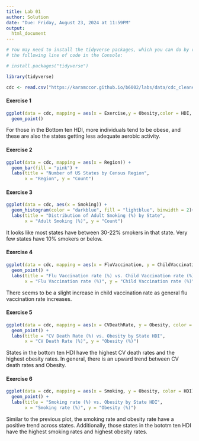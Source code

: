 ```yaml
---
title: Lab 01
author: Solution
date: "Due: Friday, August 23, 2024 at 11:59PM"
output:
  html_document
---
```


```r

# You may need to install the tidyverse packages, which you can do by running
# the following line of code in the Console:

# install.packages("tidyverse")

library(tidyverse)

cdc <- read.csv("https://karamccor.github.io/b6002/labs/data/cdc_cleaned.csv")
```

#### Exercise 1

```r
ggplot(data = cdc, mapping = aes(x = Exercise,y = Obesity,color = HDI, shape = HDI)) + 
  geom_point()
```

For those in the Bottom ten HDI, more individuals tend to be obese, and these are also the states getting less adequate aerobic activity.


#### Exercise 2

```r
ggplot(data = cdc, mapping = aes(x = Region)) + 
  geom_bar(fill = "pink") + 
  labs(title = "Number of US States by Census Region", 
       x = "Region", y = "Count")
```

#### Exercise 3

```r
ggplot(data = cdc, aes(x = Smoking)) +
  geom_histogram(color = "darkblue", fill = "lightblue", binwidth = 2)+ 
  labs(title = "Distribution of Adult Smoking (%) by State", 
       x = "Adult Smoking (%)", y = "Count")
```

It looks like most states have between 30-22% smokers in that state. Very few states have 10% smokers or below. 

#### Exercise 4

```r
ggplot(data = cdc, mapping = aes(x = FluVaccination, y = ChildVaccination)) + 
  geom_point() +
  labs(title = "Flu Vaccination rate (%) vs. Child Vaccination rate (%)", 
       x = "Flu Vaccination rate (%)", y = "Child Vaccination rate (%)")
```

There seems to be a slight increase in child vaccination rate as general flu vaccination rate increases.

#### Exercise 5

```r
ggplot(data = cdc, mapping = aes(x = CVDeathRate, y = Obesity, color = HDI)) + 
  geom_point() +
  labs(title = "CV Death Rate (%) vs. Obesity by State HDI", 
       x = "CV Death Rate (%)", y = "Obesity (%)")
```

States in the bottom ten HDI have the highest CV death rates and the highest obesity rates. In general, there is an upward trend between CV death rates and Obesity. 

#### Exercise 6

```r
ggplot(data = cdc, mapping = aes(x = Smoking, y = Obesity, color = HDI)) + 
  geom_point() +
  labs(title = "Smoking rate (%) vs. Obesity by State HDI", 
       x = "Smoking rate (%)", y = "Obesity (%)")
```

Similar to the previous plot, the smoking rate and obesity rate have a positive trend across states. Additionally, those states in the bototm ten HDI have the highest smoking rates and highest obesity rates.
